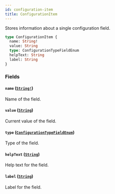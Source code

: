 ```yaml
---
id: configuration-item
title: ConfigurationItem
---
```


Stores information about a single configuration field.

```graphql
type ConfigurationItem {
  name: String!
  value: String
  type: ConfigurationTypeFieldEnum
  helpText: String
  label: String
}
```

### Fields

#### `name` ([`String!`](/api-reference/scalars/string.mdx))

Name of the field.

#### `value` ([`String`](/api-reference/scalars/string.mdx))

Current value of the field.

#### `type` ([`ConfigurationTypeFieldEnum`](/api-reference/enums/configuration-type-field-enum.mdx))

Type of the field.

#### `helpText` ([`String`](/api-reference/scalars/string.mdx))

Help text for the field.

#### `label` ([`String`](/api-reference/scalars/string.mdx))

Label for the field.
